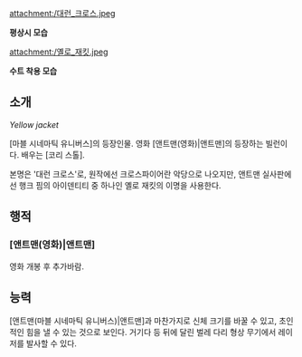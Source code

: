 attachment:/대런_크로스.jpeg

'''평상시 모습'''

attachment:/옐로_재킷.jpeg

'''수트 착용 모습'''

== 소개 ==
''Yellow jacket''

[마블 시네마틱 유니버스]의 등장인물. 영화 [앤트맨(영화)|앤트맨]의 등장하는 빌런이다. 배우는 [코리 스톨].

본명은 '대런 크로스'로, 원작에선 크로스파이어란 악당으로 나오지만, 앤트맨 실사판에선 행크 핌의 아이덴티티 중 하나인 옐로 재킷의 이명을 사용한다.

== 행적 ==
=== [앤트맨(영화)|앤트맨] ===
영화 개봉 후 추가바람.

== 능력 ==
[앤트맨(마블 시네마틱 유니버스)|앤트맨]과 마찬가지로 신체 크기를 바꿀 수 있고, 초인적인 힘을 낼 수 있는 것으로 보인다. 거기다 등 뒤에 달린 벌레 다리 형상 무기에서 레이저를 발사할 수 있다.
